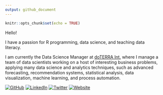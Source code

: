 ```yaml
---
output: github_document
---
```


```r
knitr::opts_chunk$set(echo = TRUE)
```

Hello!

I have a passion for R programming, data science, and teaching data literacy. 

I am currently the Data Science Manager at [doTERRA Int.](https://www.doterra.com/US/en) where I manage a team of data scientists working on a host of interesting business problems, applying many data science and analytics techniques, such as advanced forecasting, recommendation systems, statistical analysis, data visualization, machine learning, and process automation.

[![GitHub](https://img.shields.io/github/followers/tmstauss.svg?label=GitHub&style=social)](https://github.com/tmstauss)
[![LinkedIn](https://img.shields.io/badge/LinkedIn--blueviolet.svg?style=social&logo=linkedin)](https://linkedin.com/in/tanner-stauss)
[![Twitter](https://img.shields.io/twitter/follow/Tanner_Stauss?label=Twitter&style=social)](https://twitter.com/Tanner_Stauss)
[![Website](https://img.shields.io/badge/Webpage-Personal-blue)](https://tannerstauss.com)
